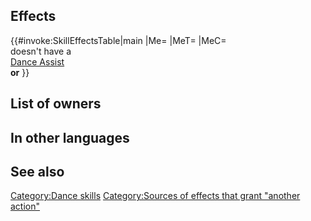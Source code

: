 {{Assist
|tagid=SID_奏でる
|range=1
|effect=Grants another action to target ally. (That turn only. Does not stack. Cannot target an ally with Sing or Dance. This skill treated as Sing or Dance.)
|cost=150
|required=-
|exclusive=1
|canUseMove={{MoveList|all}}
|canUseWeapon={{WeaponList|exclude=Staff}}
|properties=random_owner,random_inherit_base
}}
==Effects==
{{#invoke:SkillEffectsTable|main
|Me={{Eft|Another Action}}
|MeT={{Tgt|Target Ally}}
|MeC={{Tgt|Target Ally}}<br>doesn't have a<br>{{Uti|Dance}} [[Dance Assist]]<br>'''or''' {{SEt|Isolation}}
}}
==List of owners==
{{Skill Hero List}}
==In other languages==
{{OtherLanguages
|english=Play
|japanese=奏でる
|german=Spielen
|spanishEU=Tocar
|spanishLA=Tocar
|french=Musique
|italian=Suona
|chineseTW=奏樂
|portuguese=Tocar
}}
==See also==
{{See also skills|cond=Description LIKE '%This skill treated as Sing or Dance%'}}
{{Assists Navbox}}
[[Category:Dance skills]][[Category:Sources of effects that grant "another action"]]